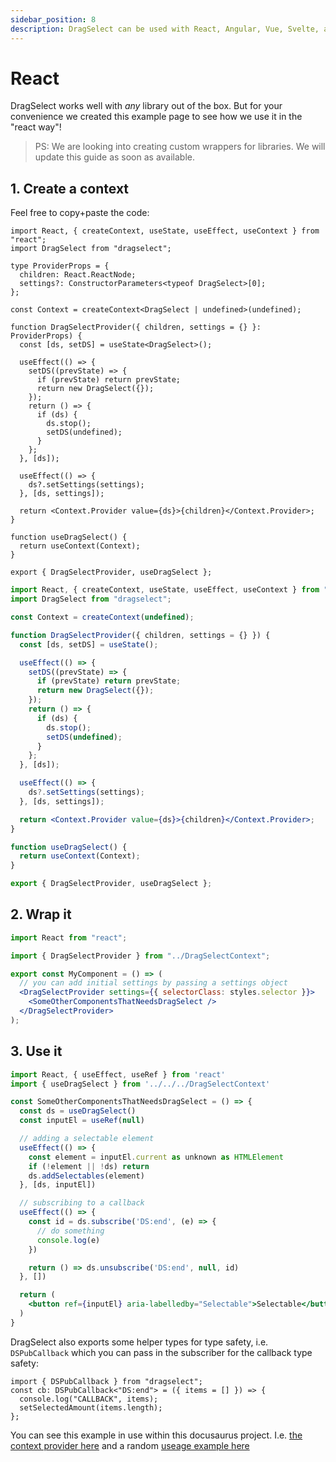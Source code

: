```yaml
---
sidebar_position: 8
description: DragSelect can be used with React, Angular, Vue, Svelte, and any library of your choice. This guide will show you how to use DragSelect with React.
---
```



# React

DragSelect works well with _any_ library out of the box.
But for your convenience we created this example page to see how we use it in the "react way"!

> PS: We are looking into creating custom wrappers for libraries. We will update this guide as soon as available.

## 1. Create a context

Feel free to copy+paste the code:

<Tabs>
  <TabItem value="ts" label="TypeScript" default>

```tsx DragSelectContext.tsx
import React, { createContext, useState, useEffect, useContext } from "react";
import DragSelect from "dragselect";

type ProviderProps = {
  children: React.ReactNode;
  settings?: ConstructorParameters<typeof DragSelect>[0];
};

const Context = createContext<DragSelect | undefined>(undefined);

function DragSelectProvider({ children, settings = {} }: ProviderProps) {
  const [ds, setDS] = useState<DragSelect>();

  useEffect(() => {
    setDS((prevState) => {
      if (prevState) return prevState;
      return new DragSelect({});
    });
    return () => {
      if (ds) {
        ds.stop();
        setDS(undefined);
      }
    };
  }, [ds]);

  useEffect(() => {
    ds?.setSettings(settings);
  }, [ds, settings]);

  return <Context.Provider value={ds}>{children}</Context.Provider>;
}

function useDragSelect() {
  return useContext(Context);
}

export { DragSelectProvider, useDragSelect };
```

  </TabItem>
  <TabItem value="js" label="JavaScript" default>

```jsx DragSelectContext.jsx
import React, { createContext, useState, useEffect, useContext } from "react";
import DragSelect from "dragselect";

const Context = createContext(undefined);

function DragSelectProvider({ children, settings = {} }) {
  const [ds, setDS] = useState();

  useEffect(() => {
    setDS((prevState) => {
      if (prevState) return prevState;
      return new DragSelect({});
    });
    return () => {
      if (ds) {
        ds.stop();
        setDS(undefined);
      }
    };
  }, [ds]);

  useEffect(() => {
    ds?.setSettings(settings);
  }, [ds, settings]);

  return <Context.Provider value={ds}>{children}</Context.Provider>;
}

function useDragSelect() {
  return useContext(Context);
}

export { DragSelectProvider, useDragSelect };
```

  </TabItem>
</Tabs>

## 2. Wrap it

```jsx MyComponent.tsx
import React from "react";

import { DragSelectProvider } from "../DragSelectContext";

export const MyComponent = () => (
  // you can add initial settings by passing a settings object
  <DragSelectProvider settings={{ selectorClass: styles.selector }}>
    <SomeOtherComponentsThatNeedsDragSelect />
  </DragSelectProvider>
);
```

## 3. Use it

```jsx SomeOtherComponentsThatNeedsDragSelect.tsx
import React, { useEffect, useRef } from 'react'
import { useDragSelect } from '../../../DragSelectContext'

const SomeOtherComponentsThatNeedsDragSelect = () => {
  const ds = useDragSelect()
  const inputEl = useRef(null)

  // adding a selectable element
  useEffect(() => {
    const element = inputEl.current as unknown as HTMLElement
    if (!element || !ds) return
    ds.addSelectables(element)
  }, [ds, inputEl])

  // subscribing to a callback
  useEffect(() => {
    const id = ds.subscribe('DS:end', (e) => {
      // do something
      console.log(e)
    })

    return () => ds.unsubscribe('DS:end', null, id)
  }, [])

  return (
    <button ref={inputEl} aria-labelledby="Selectable">Selectable</button>
  )
}
```

DragSelect also exports some helper types for type safety, i.e. `DSPubCallback` which you can pass in the subscriber for the callback type safety:

```tsx
import { DSPubCallback } from "dragselect";
const cb: DSPubCallback<"DS:end"> = ({ items = [] }) => {
  console.log("CALLBACK", items);
  setSelectedAmount(items.length);
};
```

You can see this example in use within this docusaurus project. I.e. [the context provider here](https://github.com/ThibaultJanBeyer/DragSelect/blob/00d2e4ec4eb6b10bb7017022093ba403c4ebb208/www/src/components/DragSelectContext.tsx#L13) and a random [useage example here](https://github.com/ThibaultJanBeyer/DragSelect/blob/1e63a9215bf8e38bcedef8105f439d38be00ee14/www/src/components/win95/Footer/Footer.tsx#L16)

